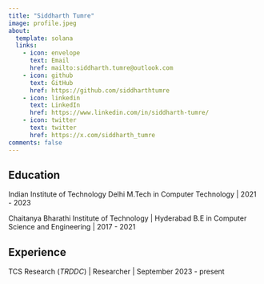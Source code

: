 ```yaml
---
title: "Siddharth Tumre"
image: profile.jpeg
about:
  template: solana
  links:
    - icon: envelope
      text: Email
      href: mailto:siddharth.tumre@outlook.com
    - icon: github
      text: GitHub
      href: https://github.com/siddharthtumre
    - icon: linkedin
      text: LinkedIn
      href: https://www.linkedin.com/in/siddharth-tumre/
    - icon: twitter
      text: twitter
      href: https://x.com/siddharth_tumre
comments: false
---
```


::: {#hero-heading}

## Education

Indian Institute of Technology Delhi
M.Tech in Computer Technology | 2021 - 2023

Chaitanya Bharathi Institute of Technology | Hyderabad
B.E in Computer Science and Engineering | 2017 - 2021

## Experience

TCS Research (_TRDDC_) | Researcher | September 2023 - present

:::